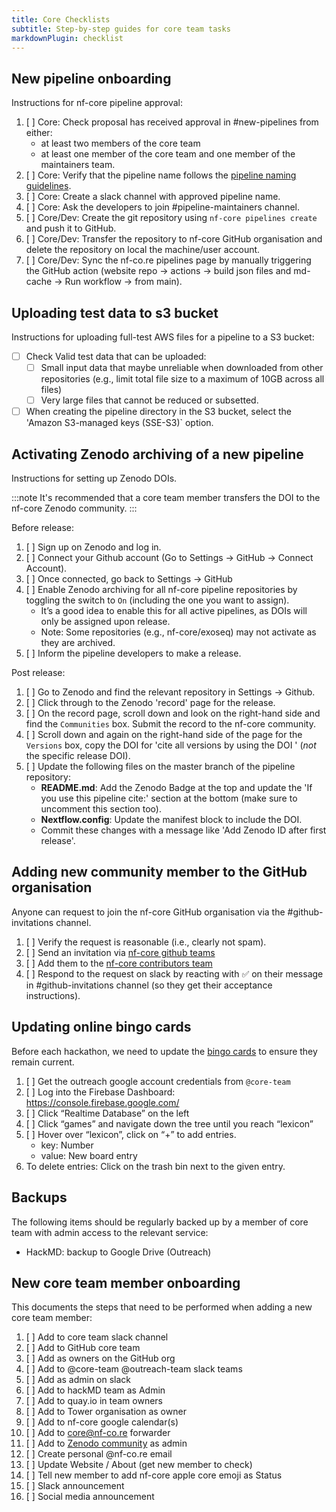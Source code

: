 ```yaml
---
title: Core Checklists
subtitle: Step-by-step guides for core team tasks
markdownPlugin: checklist
---
```


## New pipeline onboarding

Instructions for nf-core pipeline approval:

1. [ ] Core: Check proposal has received approval in #new-pipelines from either:
    - at least two members of the core team
    - at least one member of the core team and one member of the maintainers team.
2. [ ] Core: Verify that the pipeline name follows the [pipeline naming guidelines](/docs/guidelines/pipelines/workflow_name).
3. [ ] Core: Create a slack channel with approved pipeline name.
4. [ ] Core: Ask the developers to join #pipeline-maintainers channel.
5. [ ] Core/Dev: Create the git repository using `nf-core pipelines create` and push it to GitHub.
6. [ ] Core/Dev: Transfer the repository to nf-core GitHub organisation and delete the repository on local the machine/user account.
7. [ ] Core/Dev: Sync the nf-co.re pipelines page by manually triggering the GitHub action (website repo -> actions -> build json files and md-cache -> Run workflow -> from main).

## Uploading test data to s3 bucket

Instructions for uploading full-test AWS files for a pipeline to a S3 bucket:

-   [ ] Check Valid test data that can be uploaded:
    -   [ ] Small input data that maybe unreliable when downloaded from other repositories
            (e.g., limit total file size to a maximum of 10GB across all files)
    -   [ ] Very large files that cannot be reduced or subsetted.
-   [ ] When creating the pipeline directory in the S3 bucket, select the 'Amazon S3-managed keys (SSE-S3)` option.

## Activating Zenodo archiving of a new pipeline

Instructions for setting up Zenodo DOIs.

:::note
It's recommended that a core team member transfers the DOI to the nf-core Zenodo community.
:::

Before release:

1. [ ] Sign up on Zenodo and log in.
2. [ ] Connect your Github account (Go to Settings -> GitHub -> Connect Account).
3. [ ] Once connected, go back to Settings -> GitHub
4. [ ] Enable Zenodo archiving for all nf-core pipeline repositories by toggling the switch to `On` (including the one you want to assign).
    - It’s a good idea to enable this for all active pipelines, as DOIs will only be assigned upon release.
    - Note: Some repositories (e.g., nf-core/exoseq) may not activate as they are archived.
5. [ ] Inform the pipeline developers to make a release.

Post release:

1. [ ] Go to Zenodo and find the relevant repository in Settings -> Github.
2. [ ] Click through to the Zenodo 'record' page for the release.
3. [ ] On the record page, scroll down and look on the right-hand side and find the `Communities` box. Submit the record to the nf-core community.
4. [ ] Scroll down and again on the right-hand side of the page for the `Versions` box, copy the DOI for 'cite all versions by using the DOI ' (_not_ the specific release DOI).
5. [ ] Update the following files on the master branch of the pipeline repository:
    - **README.md**: Add the Zenodo Badge at the top and update the 'If you use this pipeline cite:' section at the bottom (make sure to uncomment this section too).
    - **Nextflow.config**: Update the manifest block to include the DOI.
    - Commit these changes with a message like 'Add Zenodo ID after first release'.

## Adding new community member to the GitHub organisation

Anyone can request to join the nf-core GitHub organisation via the #github-invitations channel.

1.  [ ] Verify the request is reasonable (i.e., clearly not spam).
2.  [ ] Send an invitation via [nf-core github teams](https://github.com/orgs/nf-core/teams)
3.  [ ] Add them to the [nf-core contributors team](https://github.com/orgs/nf-core/teams/contributors)
4.  [ ] Respond to the request on slack by reacting with ✅ on their message in #github-invitations channel (so they get their acceptance instructions).

## Updating online bingo cards

Before each hackathon, we need to update the [bingo cards](https://nfcore-bingo.web.app/) to ensure they remain current.

1. [ ] Get the outreach google account credentials from `@core-team`
2. [ ] Log into the Firebase Dashboard: https://console.firebase.google.com/
3. [ ] Click “Realtime Database” on the left
4. [ ] Click “games” and navigate down the tree until you reach “lexicon”
5. [ ] Hover over “lexicon”, click on “+” to add entries.
    - key: Number
    - value: New board entry
6. To delete entries: Click on the trash bin next to the given entry.

## Backups

The following items should be regularly backed up by a member of core team with admin access to the relevant service:

-   HackMD: backup to Google Drive (Outreach)

## New core team member onboarding

This documents the steps that need to be performed when adding a new core team member:

1. [ ] Add to core team slack channel
2. [ ] Add to GitHub core team
3. [ ] Add as owners on the GitHub org
4. [ ] Add to @core-team @outreach-team slack teams
5. [ ] Add as admin on slack
6. [ ] Add to hackMD team as Admin
7. [ ] Add to quay.io in team owners
8. [ ] Add to Tower organisation as owner
9. [ ] Add to nf-core google calendar(s)
10. [ ] Add to core@nf-co.re forwarder
11. [ ] Add to [Zenodo community](https://zenodo.org/communities/nf-core/records?q=&l=list&p=1&s=10) as admin
12. [ ] Create personal @nf-co.re email
13. [ ] Update Website / About (get new member to check)
14. [ ] Tell new member to add nf-core apple core emoji as Status
15. [ ] Slack announcement
16. [ ] Social media announcement
